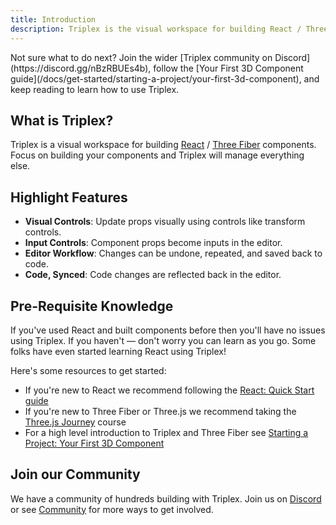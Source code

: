 ```yaml
---
title: Introduction
description: Triplex is the visual workspace for building React / Three Fiber components.
---
```



<DownloadThanks>
  Not sure what to do next? Join the wider [Triplex community on
  Discord](https://discord.gg/nBzRBUEs4b), follow the [Your First 3D Component
  guide](/docs/get-started/starting-a-project/your-first-3d-component), and keep
  reading to learn how to use Triplex.
</DownloadThanks>

## What is Triplex?

Triplex is a visual workspace for building [React](https://react.dev) / [Three Fiber](https://r3f.docs.pmnd.rs) components. Focus on building your components and Triplex will manage everything else.

## Highlight Features

- **Visual Controls**: Update props visually using controls like transform controls.
- **Input Controls**: Component props become inputs in the editor.
- **Editor Workflow**: Changes can be undone, repeated, and saved back to code.
- **Code, Synced**: Code changes are reflected back in the editor.

## Pre-Requisite Knowledge

If you've used React and built components before then you'll have no issues using Triplex. If you haven't — don't worry you can learn as you go. Some folks have even started learning React using Triplex!

Here's some resources to get started:

- If you're new to React we recommend following the [React: Quick Start guide](https://react.dev/learn)
- If you're new to Three Fiber or Three.js we recommend taking the [Three.js Journey](https://threejs-journey.com/lessons/what-are-react-and-react-three-fiber) course
- For a high level introduction to Triplex and Three Fiber see [Starting a Project: Your First 3D Component](/docs/get-started/starting-a-project/your-first-component)

## Join our Community

We have a community of hundreds building with Triplex. Join us on [Discord](https://discord.gg/nBzRBUEs4b) or see [Community](/docs/community) for more ways to get involved.

<PagesList variant="grid" route="/docs" />
